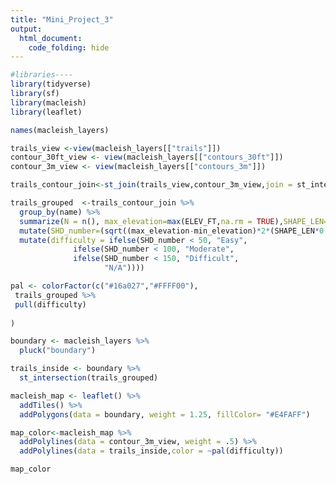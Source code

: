```yaml
---
title: "Mini_Project_3"
output: 
  html_document:
    code_folding: hide
---
```


```r
#libraries----
library(tidyverse)
library(sf)
library(macleish)
library(leaflet)
```

```r
names(macleish_layers)

trails_view <-view(macleish_layers[["trails"]])
contour_30ft_view <- view(macleish_layers[["contours_30ft"]])
contour_3m_view <- view(macleish_layers[["contours_3m"]])
```

```r
trails_contour_join<-st_join(trails_view,contour_3m_view,join = st_intersects,left=TRUE)
```

```r
trails_grouped  <-trails_contour_join %>%
  group_by(name) %>%
  summarize(N = n(), max_elevation=max(ELEV_FT,na.rm = TRUE),SHAPE_LEN=sum(SHAPE_LEN,na.rm = TRUE),min_elevation=min(ELEV_FT,na.rm = TRUE)) %>% 
  mutate(SHD_number=(sqrt((max_elevation-min_elevation)*2*(SHAPE_LEN*0.000189394))))%>% 
  mutate(difficulty = ifelse(SHD_number < 50, "Easy",
              ifelse(SHD_number < 100, "Moderate", 
              ifelse(SHD_number < 150, "Difficult",
                     "N/A"))))
```


```r
pal <- colorFactor(c("#16a027","#FFFF00"),
 trails_grouped %>%
 pull(difficulty) 
 
)
```


```r

boundary <- macleish_layers %>%
  pluck("boundary")

trails_inside <- boundary %>%
  st_intersection(trails_grouped)

macleish_map <- leaflet() %>%
  addTiles() %>%
  addPolygons(data = boundary, weight = 1.25, fillColor= "#E4FAFF")

map_color<-macleish_map %>%
  addPolylines(data = contour_3m_view, weight = .5) %>% 
  addPolylines(data = trails_inside,color = ~pal(difficulty))

map_color
```















